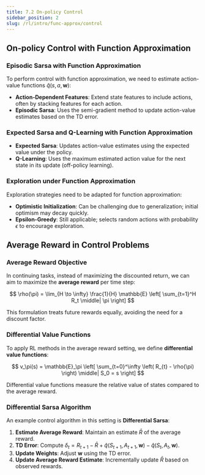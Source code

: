 ```yaml
---
title: 7.2 On-policy Control
sidebar_position: 2
slug: /rl/intro/func-approx/control
---
```


## On-policy Control with Function Approximation

### Episodic Sarsa with Function Approximation

To perform control with function approximation, we need to estimate action-value functions $\hat{q}(s, a, \mathbf{w})$:

- **Action-Dependent Features**: Extend state features to include actions, often by stacking features for each action.
- **Episodic Sarsa**: Uses the semi-gradient method to update action-value estimates based on the TD error.

### Expected Sarsa and Q-Learning with Function Approximation

- **Expected Sarsa**: Updates action-value estimates using the expected value under the policy.
- **Q-Learning**: Uses the maximum estimated action value for the next state in its update (off-policy learning).

### Exploration under Function Approximation

Exploration strategies need to be adapted for function approximation:

- **Optimistic Initialization**: Can be challenging due to generalization; initial optimism may decay quickly.
- **Epsilon-Greedy**: Still applicable; selects random actions with probability $\epsilon$ to encourage exploration.

## Average Reward in Control Problems

### Average Reward Objective

In continuing tasks, instead of maximizing the discounted return, we can aim to maximize the **average reward** per time step:

$$
\rho(\pi) = \lim_{H \to \infty} \frac{1}{H} \mathbb{E} \left[ \sum_{t=1}^H R_t \middle| \pi \right]
$$

This formulation treats future rewards equally, avoiding the need for a discount factor.

### Differential Value Functions

To apply RL methods in the average reward setting, we define **differential value functions**:

$$
v_\pi(s) = \mathbb{E}_\pi \left[ \sum_{t=0}^\infty \left( R_{t} - \rho(\pi) \right) \middle| S_0 = s \right]
$$

Differential value functions measure the relative value of states compared to the average reward.

### Differential Sarsa Algorithm

An example control algorithm in this setting is **Differential Sarsa**:

1. **Estimate Average Reward**: Maintain an estimate $\bar{R}$ of the average reward.
2. **TD Error**: Compute $\delta_t = R_{t+1} - \bar{R} + \hat{q}(S_{t+1}, A_{t+1}, \mathbf{w}) - \hat{q}(S_t, A_t, \mathbf{w})$.
3. **Update Weights**: Adjust $\mathbf{w}$ using the TD error.
4. **Update Average Reward Estimate**: Incrementally update $\bar{R}$ based on observed rewards.